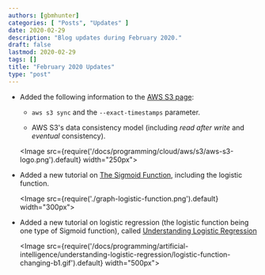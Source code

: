 ```yaml
---
authors: [gbmhunter]
categories: [ "Posts", "Updates" ]
date: 2020-02-29
description: "Blog updates during February 2020."
draft: false
lastmod: 2020-02-29
tags: []
title: "February 2020 Updates"
type: "post"
---
```


* Added the following information to the [AWS S3 page](/programming/cloud/aws/s3):

    * `aws s3 sync` and the `--exact-timestamps` parameter.

    * AWS S3's data consistency model (including _read after write_ and _eventual_ consistency).

    <Image src={require('/docs/programming/cloud/aws/s3/aws-s3-logo.png').default} width="250px"></Image>

* Added a new tutorial on [The Sigmoid Function](/programming/artificial-intelligence/the-sigmoid-function), including the logistic function.

    <Image src={require('./graph-logistic-function.png').default} width="300px"></Image>

* Added a new tutorial on logistic regression (the logistic function being one type of Sigmoid function), called [Understanding Logistic Regression](/programming/artificial-intelligence/understanding-logistic-regression)

    <Image src={require('/docs/programming/artificial-intelligence/understanding-logistic-regression/logistic-function-changing-b1.gif').default} width="500px"></Image>
